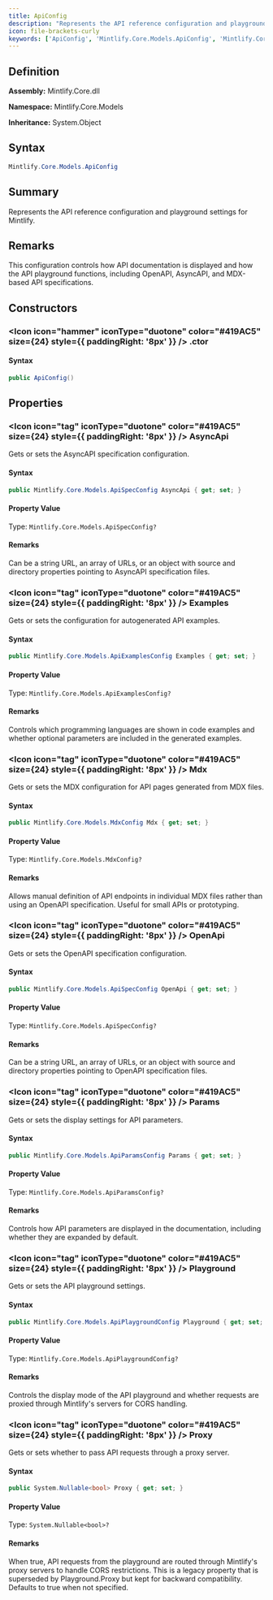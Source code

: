 ```yaml
---
title: ApiConfig
description: "Represents the API reference configuration and playground settings for Mintlify."
icon: file-brackets-curly
keywords: ['ApiConfig', 'Mintlify.Core.Models.ApiConfig', 'Mintlify.Core.Models', 'class', 'System.Object']
---
```


## Definition

**Assembly:** Mintlify.Core.dll

**Namespace:** Mintlify.Core.Models

**Inheritance:** System.Object

## Syntax

```csharp
Mintlify.Core.Models.ApiConfig
```

## Summary

Represents the API reference configuration and playground settings for Mintlify.

## Remarks

This configuration controls how API documentation is displayed and how the API playground
            functions, including OpenAPI, AsyncAPI, and MDX-based API specifications.

## Constructors

### <Icon icon="hammer" iconType="duotone" color="#419AC5" size={24} style={{ paddingRight: '8px' }} />  .ctor

#### Syntax

```csharp
public ApiConfig()
```

## Properties

### <Icon icon="tag" iconType="duotone" color="#419AC5" size={24} style={{ paddingRight: '8px' }} />  AsyncApi

Gets or sets the AsyncAPI specification configuration.

#### Syntax

```csharp
public Mintlify.Core.Models.ApiSpecConfig AsyncApi { get; set; }
```

#### Property Value

Type: `Mintlify.Core.Models.ApiSpecConfig?`

#### Remarks

Can be a string URL, an array of URLs, or an object with source and directory properties
            pointing to AsyncAPI specification files.

### <Icon icon="tag" iconType="duotone" color="#419AC5" size={24} style={{ paddingRight: '8px' }} />  Examples

Gets or sets the configuration for autogenerated API examples.

#### Syntax

```csharp
public Mintlify.Core.Models.ApiExamplesConfig Examples { get; set; }
```

#### Property Value

Type: `Mintlify.Core.Models.ApiExamplesConfig?`

#### Remarks

Controls which programming languages are shown in code examples and whether
            optional parameters are included in the generated examples.

### <Icon icon="tag" iconType="duotone" color="#419AC5" size={24} style={{ paddingRight: '8px' }} />  Mdx

Gets or sets the MDX configuration for API pages generated from MDX files.

#### Syntax

```csharp
public Mintlify.Core.Models.MdxConfig Mdx { get; set; }
```

#### Property Value

Type: `Mintlify.Core.Models.MdxConfig?`

#### Remarks

Allows manual definition of API endpoints in individual MDX files rather than
            using an OpenAPI specification. Useful for small APIs or prototyping.

### <Icon icon="tag" iconType="duotone" color="#419AC5" size={24} style={{ paddingRight: '8px' }} />  OpenApi

Gets or sets the OpenAPI specification configuration.

#### Syntax

```csharp
public Mintlify.Core.Models.ApiSpecConfig OpenApi { get; set; }
```

#### Property Value

Type: `Mintlify.Core.Models.ApiSpecConfig?`

#### Remarks

Can be a string URL, an array of URLs, or an object with source and directory properties
            pointing to OpenAPI specification files.

### <Icon icon="tag" iconType="duotone" color="#419AC5" size={24} style={{ paddingRight: '8px' }} />  Params

Gets or sets the display settings for API parameters.

#### Syntax

```csharp
public Mintlify.Core.Models.ApiParamsConfig Params { get; set; }
```

#### Property Value

Type: `Mintlify.Core.Models.ApiParamsConfig?`

#### Remarks

Controls how API parameters are displayed in the documentation,
            including whether they are expanded by default.

### <Icon icon="tag" iconType="duotone" color="#419AC5" size={24} style={{ paddingRight: '8px' }} />  Playground

Gets or sets the API playground settings.

#### Syntax

```csharp
public Mintlify.Core.Models.ApiPlaygroundConfig Playground { get; set; }
```

#### Property Value

Type: `Mintlify.Core.Models.ApiPlaygroundConfig?`

#### Remarks

Controls the display mode of the API playground and whether requests
            are proxied through Mintlify's servers for CORS handling.

### <Icon icon="tag" iconType="duotone" color="#419AC5" size={24} style={{ paddingRight: '8px' }} />  Proxy

Gets or sets whether to pass API requests through a proxy server.

#### Syntax

```csharp
public System.Nullable<bool> Proxy { get; set; }
```

#### Property Value

Type: `System.Nullable<bool>?`

#### Remarks

When true, API requests from the playground are routed through Mintlify's
            proxy servers to handle CORS restrictions. This is a legacy property that
            is superseded by Playground.Proxy but kept for backward compatibility.
            Defaults to true when not specified.

